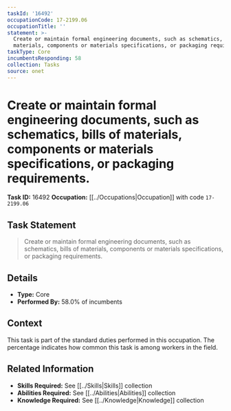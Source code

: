 ```yaml
---
taskId: '16492'
occupationCode: 17-2199.06
occupationTitle: ''
statement: >-
  Create or maintain formal engineering documents, such as schematics, bills of
  materials, components or materials specifications, or packaging requirements.
taskType: Core
incumbentsResponding: 58
collection: Tasks
source: onet
---
```

# Create or maintain formal engineering documents, such as schematics, bills of materials, components or materials specifications, or packaging requirements.

**Task ID:** 16492
**Occupation:** [[../Occupations|Occupation]] with code `17-2199.06`

## Task Statement

> Create or maintain formal engineering documents, such as schematics, bills of materials, components or materials specifications, or packaging requirements.

## Details

- **Type:** Core
- **Performed By:** 58.0% of incumbents

## Context

This task is part of the standard duties performed in this occupation. The percentage indicates how common this task is among workers in the field.

## Related Information

- **Skills Required:** See [[../Skills|Skills]] collection
- **Abilities Required:** See [[../Abilities|Abilities]] collection
- **Knowledge Required:** See [[../Knowledge|Knowledge]] collection
